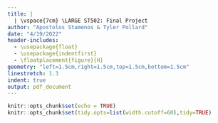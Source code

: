 ```yaml
---
title: |
  | \vspace{7cm} \LARGE ST502: Final Project
author: "Apostolos Stamenos & Tyler Pollard"
date: "4/19/2022"
header-includes:
  - \usepackage{float}
  - \usepackage{indentfirst}
  - \floatplacement{figure}{H}
geometry: "left=1.5cm,right=1.5cm,top=1.5cm,bottom=1.5cm"
linestretch: 1.3
indent: true
output: pdf_document
---
```


```r
knitr::opts_chunk$set(echo = TRUE)
knitr::opts_chunk$set(tidy.opts=list(width.cutoff=60),tidy=TRUE)
```
\newpage

\section{Part 2}\label{s:part2}

\begin{table}[H]\begin{center}
\caption{{\bf Table of blahblahblahblah}: For most of the scenarios, the power of the xxx test is higher than that for the xxx test.}\label{t:power}
\begin{tabular}{c|cc} \hline
True Parameters & Pooled & Satterthwaite \\ \hline
$\mu_1-\mu_2=$, $n_1=$, $n_2=$, $\sigma_1^2=$, $\sigma_2^2=$ & 0.yyy & 0.0xx  \\
$\mu_1-\mu_2=$, $n_1=$, $n_2=$, $\sigma_1^2=$, $\sigma_2^2=$ & 0.yyy & 0.0xx \\ \hline
\end{tabular}
\end{center}
\end{table}